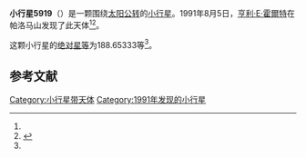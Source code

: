 {{Infobox planet
| bgcolour = #FFFFC0
| name = 5919 Patrickmartin
| symbol = 
| image = 
| caption = 
| discovery = yes
| discovery_ref = 
| discoverer = [[亨利·E·霍爾特|亨利·E·霍爾特]]
| discovery_site = [[帕洛马山|帕洛马山]] 
| discovered = 1991年8月5日
| designations = yes
| mp_name = 
| named_after = 
| alt_names = 1991 PW12/ 1931 CK / 1979 OU5 / 1983 CC5 / 1984 KQ / 1986 TK3 / 1989 DD / A923 VB
| mp_category = [[主带小行星|主带小行星]]
| orbit_ref = <ref name="a">[http://ssd.jpl.nasa.gov/sbdb.cgi?sstr=5919 5919 Patrickmartin] {{Wayback|url=http://ssd.jpl.nasa.gov/sbdb.cgi?sstr=5919 |date=20210723084624 }}，小行星數據庫瀏覽器（JPL Small-Body Database Browser）－[[美国国家航空航天局|美国国家航空航天局]]喷气推进实验室</ref>
| epoch = 2456400.5 (2013年4月18日更新)
| aphelion = {{convert|3.5882598|AU|km|3|abbr=on|lk=out}}
| perihelion = {{convert|2.8085096|AU|km|3|abbr=on}}
| semimajor = {{convert|3.1983847|AU|km|3|abbr=on}}
| eccentricity = 0.1218975
| period = 2089.269616 [[日|日]]<br />5.72[[儒略年|儒略年]]
| avg_speed = 
| inclination = 0.66516
| asc_node = 5.83110
| mean_anomaly = 
| arg_peri = 188.65333
| satellites = 
| physical_characteristics = yes
| dimensions = 
| mass = 
| density = 
| surface_grav = 
| escape_velocity = 
| sidereal_day = 
| axial_tilt = 
| pole_ecliptic_lat = 
| pole_ecliptic_lon = 
| albedo = 
| temperatures= 
| temp_name1 = 
| mean_temp_1 = 
| max_temp_1 = 
| temp_name2 = 
| max_temp_2 = 
| spectral_type = 
| abs_magnitude = 188.65333
}}

'''小行星5919'''（{{lang-en|5919 Patrickmartin}}）是一颗围绕[[太阳|太阳]][[公转|公转]]的[[小行星|小行星]]。1991年8月5日，[[亨利·E·霍爾特|亨利·E·霍爾特]]在帕洛马山发现了此天体<ref name="a" /><ref>{{cite news|title=小行星列表|url=http://cfa-www.harvard.edu/iau/lists/NumberedMPs.txt|accessdate=2013-07-08|newspaper=哈佛大学|archive-date=2008-05-17|archive-url=https://web.archive.org/web/20080517010638/http://cfa-www.harvard.edu/iau/lists/NumberedMPs.txt|dead-url=no}}</ref>。

这颗小行星的[[绝对星等|绝对星等]]为188.65333等<ref name="a" />。

==参考文献==
{{reflist}}
{{Minor Planet Number|[[小行星5918|小行星5918]]|[[小行星5920|小行星5920]]}}

{{小天体}}

[[Category:小行星带天体|Category:小行星带天体]]
[[Category:1991年发现的小行星|Category:1991年发现的小行星]]

{{asteroid-stub}}